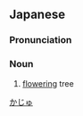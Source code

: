 ==Japanese==
{{ja-kanjitab|か|じゅ|yomi=on}}

===Pronunciation===
{{ja-pron|かじゅ|y=o}}

===Noun===
{{ja-noun|かじゅ}}

# [[flowering]] tree

[[Category:ja:Trees|かじゅ]]